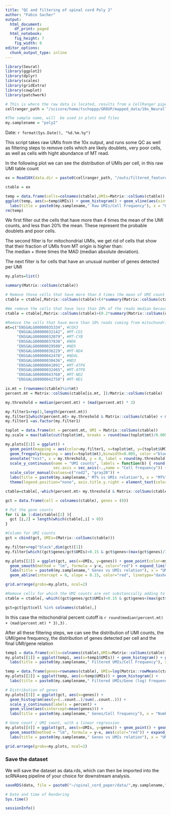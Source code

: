 ```yaml
---
title: "QC and filtering of spinal cord Poly 2"
author: "Fabio Sacher"
output:
  html_document:
    df_print: paged
  html_notebook:
    fig_height: 7
    fig_width: 8
editor_options:
  chunk_output_type: inline
---
```


```r
library(Seurat)
library(ggplot2)
library(dplyr)
library(scales)
library(gridExtra)
library(cowplot)
library(patchwork)
```

```r
# This is where the raw data is located, results from a CellRanger pipeline
cellranger_path = "/scicore/home/tschoppp/GROUP/mapped_data/10x_NeuralTube_Poly_2_0420/"

#The sample name, will  be used in plots and files
my.samplename = "poly2"
```

Date: `r format(Sys.Date(), "%d.%m.%y")`

This script takes raw UMIs from the 10x output, and runs some QC as well as filtering steps to remove cells which are likely doublets, very poor cells, as well as cells with hight abundance of MT read.

In the following plot we can see the distribution of UMIs per cell, in this raw UMI table count

```r
ex = Read10X(data.dir = paste0(cellranger_path, "/outs/filtered_feature_bc_matrix/"), gene.column = 1)

ctable = ex

temp = data.frame(cells=colnames(ctable),UMIs=Matrix::colSums(ctable))
ggplot(temp, aes(x=temp$UMIs)) + geom_histogram() + geom_vline(aes(xintercept=mean(temp$UMIs))) +
  labs(title = paste0(my.samplename," Raw UMIs/Cell Frequency"), x = "UMIs/Cell", y = "Frequency")
rm(temp)
```

We first filter out the cells that have more than 4 times the mean of the UMI counts, and less than 20% the mean. These represent the probable doublets and poor cells.

The second filter is for mitochondrial UMIs, we get rid of cells that show that their fraction of UMIs from MT origin is higher than:   
The median + three times the MAD (median absolute deviation). 

The next filter is for cells that have an unusual number of genes detected per UMI

```r

my.plots=list()

summary(Matrix::colSums(ctable))

# Remove those cells that have more than X times the mean of UMI count
ctable = ctable[,Matrix::colSums(ctable)<(4*summary(Matrix::colSums(ctable))[4])]

#We remove the cells that have less than 20% of the reads median because they're likely false positives
ctable = ctable[,Matrix::colSums(ctable)>(0.2*summary(Matrix::colSums(ctable))[3])]

#Remove the cells that have more than 10% reads coming from mitochondrial genes
mt=c("ENSGALG00000035334", #COX3
     "ENSGALG00000032142", #MT-CO1
     "ENSGALG00000032079", #MT-CYB
     "ENSGALG00000037838", #ND6
     "ENSGALG00000029500", #ND5
     "ENSGALG00000036229", #MT-ND4
     "ENSGALG00000042478", #ND4L
     "ENSGALG00000030436", #ND3
     "ENSGALG00000041091", #MT-ATP6
     "ENSGALG00000032465", #MT-ATP8
     "ENSGALG00000043768", #MT-ND2
     "ENSGALG00000042750") #MT-ND1

is.mt = (rownames(ctable)%in%mt)
percent.mt = Matrix::colSums(ctable[is.mt, ])/Matrix::colSums(ctable)

my.threshold = median(percent.mt) + (mad(percent.mt) * 3)

my.filter1=rep(1,length(percent.mt))
my.filter1[which(percent.mt> my.threshold & Matrix::colSums(ctable) < median(Matrix::colSums(ctable)) )] = 0
my.filter1 =as.factor(my.filter1)

toplot = data.frame(mt = percent.mt, UMI = Matrix::colSums(ctable))
my.scale = max(table(cut(toplot$mt, breaks = round(max(toplot$mt)/0.005))))

my.plots[[1]] = ggplot() +
  geom_point(mapping = aes(color=my.filter1, x=toplot$mt, y=(toplot$UMI*my.scale)/max(toplot$UMI))) +
  geom_freqpoly(mapping = aes(x=toplot$mt),binwidth=0.005, color ="blue") +
  annotate("text", x = my.threshold, y = 0, label = round(my.threshold,2), color="red2") +
  scale_y_continuous(name = "UMI counts", labels = function(b) { round(b*max(toplot$UMI)/my.scale)},
                     sec.axis = sec_axis(~.,name = "Cell frequency")) +
  scale_color_manual(values=c("red2", "gray20")) +
  labs(title = paste0(my.samplename," MT% vs UMIs relation"), x = "MT%") +
  theme(legend.position="none", axis.title.y.right = element_text(color = "blue")) 

ctable=ctable[,-which(percent.mt> my.threshold & Matrix::colSums(ctable) < median(Matrix::colSums(ctable)) )]

gct = data.frame(cell = colnames(ctable), genes = (0))

# Put the gene counts
for (i in 1:dim(ctable)[2] ){
  gct [i,2] = length(which(ctable[,i] > 0))
}

#Column for UMI counts
gct = cbind(gct, UMIs=(Matrix::colSums(ctable)))

my.filter=rep("black",dim(gct)[1])
my.filter[which((gct$genes/gct$UMIs)<0.15 & gct$genes<(max(gct$genes)/3)*2)] = "red2"

my.plots[[2]] = ggplot(gct, aes(x=UMIs, y=genes)) + geom_point(color=my.filter) + geom_smooth() +
  geom_smooth(method = "lm", formula = y~x, color="red") + expand_limits(y=0, x=0) +
  labs(title = paste0(my.samplename," Genes vs UMIs relation"), x = "UMIs", y = "Genes") +
  geom_abline(intercept = 0, slope = 0.15, color="red", linetype="dashed", size=0.5) + theme_bw()

grid.arrange(grobs=my.plots, ncol=2)

#Remove cells for which the UMI counts are not substancially adding to the gene count (many counts on very few genes)
ctable = ctable[,-which((gct$genes/gct$UMIs)<0.15 & gct$genes<(max(gct$genes)/3)*2)]

gct=gct[gct$cell %in% colnames(ctable),]

```

 In this case the mitochondrial percent cutoff is `r round(median(percent.mt) + (mad(percent.mt) * 3),3)` .

After all these filtering steps, we can see the distribution of UMI counts, the UMI/gene frequency, the distribution of genes detected per cell and the final UMI/gene relation

```r
temp1 = data.frame(cells=colnames(ctable),UMIs=Matrix::colSums(ctable))
my.plots[[1]] = ggplot(temp1, aes(x=temp1$UMIs)) + geom_histogram() + geom_vline(aes(xintercept=mean(temp1$UMIs))) +
  labs(title = paste0(my.samplename," Filtered UMIs/Cell Frequency"), x = "UMIs/Cell", y = "Frequency") + theme_bw()

temp = data.frame(genes=rownames(ctable), UMIs=log(Matrix::rowMeans(ctable)))
my.plots[[2]] = ggplot(temp, aes(x=temp$UMIs)) + geom_histogram() +
  labs(title = paste0(my.samplename," Filtered UMIs/Gene (log) Frequency"), x = "UMIs/Gene", y = "Frequency") + theme_bw()

# Distribution of genes
my.plots[[3]] = ggplot(gct, aes(x=genes)) + 
  geom_histogram(aes(y=(..count..)/sum(..count..))) + 
  scale_y_continuous(labels = percent) +
  geom_vline(aes(xintercept=mean(genes))) + 
  labs(title = paste0(my.samplename," Genes/Cell frequency"), x = "Number of genes", y ="Frequency") + theme_bw()

# Gene count / UMI count, with a linear regression
my.plots[[4]] = ggplot(gct, aes(x=UMIs, y=genes)) + geom_point() + geom_smooth() +
  geom_smooth(method = "lm", formula = y~x, aes(color="red")) + expand_limits(y=0, x=0) +
  labs(title = paste0(my.samplename," Genes vs UMIs relation"), x = "UMIs", y = "Genes") + theme_bw() + theme(legend.position="none")

grid.arrange(grobs=my.plots, ncol=2)
```

### Save the dataset
We will save the dataset as data.rds, which can then be imported into the scRNAseq pipeline of your choice for downstream analysis.
```r
saveRDS(data, file = paste0("~/spinal_cord_paper/data/",my.samplename,"_filtered_",format(Sys.Date(), "%d%m%y"),".rds"))
```

```r
# Date and time of Rendering
Sys.time()

sessionInfo()
```

